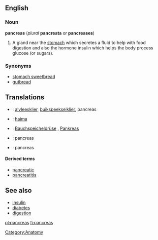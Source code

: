 == English ==

=== Noun ===

'''pancreas''' (''plural'' '''pancreata''' or '''pancreases''')

# A gland near the [[stomach]] which secretes a fluid to help with food digestion and also the hormone insulin which helps the body process glucose (or sugars).

=== Synonyms ===

* [[stomach sweetbread]]
* [[gutbread]]

== Translations ==

{{top}}
* {{nl}}: [[alvleesklier]], [[buikspeekselklier]], pancreas
* {{fi}}: [[haima]]
* {{de}}: [[Bauchspeicheldrüse]] {{f}}, [[Pankreas]] {{n}}
{{mid}}
* {{ia}}: pancreas
* {{es}}: pancreas
{{bottom}}

==== Derived terms ====

* [[pancreatic]]
* [[pancreatitis]]

== See also ==

* [[insulin]]
* [[diabetes]]
* [[digestion]]

[[Category:Anatomy]]

[[pl:pancreas]]
[[fi:pancreas]]